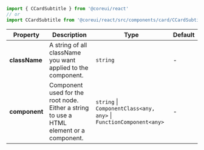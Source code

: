 
```jsx
import { CCardSubtitle } from '@coreui/react'
// or
import CCardSubtitle from '@coreui/react/src/components/card/CCardSubtitle'
```

| Property | Description | Type | Default |
| --- | --- | --- | --- |
| **className** | A string of all className you want applied to the component. | `string` | - |
| **component** | Component used for the root node. Either a string to use a HTML element or a component. | `string` \| `ComponentClass<any, any>` \| `FunctionComponent<any>` | - |
